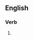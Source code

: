 ==English==

===Verb===
{{head|en|verb form}}

# {{present participle of|suffumigate|lang=en|nocat=1}}